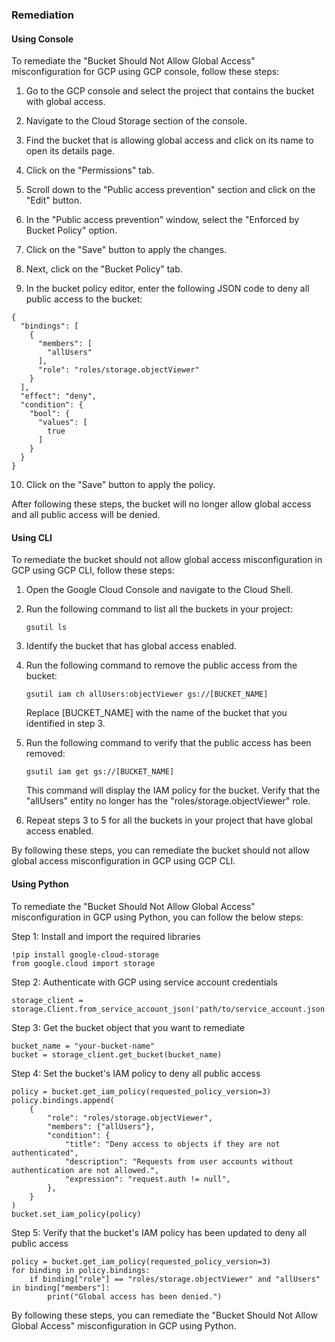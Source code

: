 ### Remediation

#### Using Console

To remediate the "Bucket Should Not Allow Global Access" misconfiguration for GCP using GCP console, follow these steps:

1. Go to the GCP console and select the project that contains the bucket with global access.

2. Navigate to the Cloud Storage section of the console.

3. Find the bucket that is allowing global access and click on its name to open its details page.

4. Click on the "Permissions" tab.

5. Scroll down to the "Public access prevention" section and click on the "Edit" button.

6. In the "Public access prevention" window, select the "Enforced by Bucket Policy" option.

7. Click on the "Save" button to apply the changes.

8. Next, click on the "Bucket Policy" tab.

9. In the bucket policy editor, enter the following JSON code to deny all public access to the bucket:

```
{
  "bindings": [
    {
      "members": [
        "allUsers"
      ],
      "role": "roles/storage.objectViewer"
    }
  ],
  "effect": "deny",
  "condition": {
    "bool": {
      "values": [
        true
      ]
    }
  }
}
```

10. Click on the "Save" button to apply the policy.

After following these steps, the bucket will no longer allow global access and all public access will be denied.

#### Using CLI

To remediate the bucket should not allow global access misconfiguration in GCP using GCP CLI, follow these steps:

1. Open the Google Cloud Console and navigate to the Cloud Shell.

2. Run the following command to list all the buckets in your project:

   ```
   gsutil ls
   ```

3. Identify the bucket that has global access enabled.

4. Run the following command to remove the public access from the bucket:

   ```
   gsutil iam ch allUsers:objectViewer gs://[BUCKET_NAME]
   ```

   Replace [BUCKET_NAME] with the name of the bucket that you identified in step 3.

5. Run the following command to verify that the public access has been removed:

   ```
   gsutil iam get gs://[BUCKET_NAME]
   ```

   This command will display the IAM policy for the bucket. Verify that the "allUsers" entity no longer has the "roles/storage.objectViewer" role.

6. Repeat steps 3 to 5 for all the buckets in your project that have global access enabled.

By following these steps, you can remediate the bucket should not allow global access misconfiguration in GCP using GCP CLI.

#### Using Python

To remediate the "Bucket Should Not Allow Global Access" misconfiguration in GCP using Python, you can follow the below steps:

Step 1: Install and import the required libraries
```
!pip install google-cloud-storage
from google.cloud import storage
```

Step 2: Authenticate with GCP using service account credentials
```
storage_client = storage.Client.from_service_account_json('path/to/service_account.json')
```

Step 3: Get the bucket object that you want to remediate
```
bucket_name = "your-bucket-name"
bucket = storage_client.get_bucket(bucket_name)
```

Step 4: Set the bucket's IAM policy to deny all public access
```
policy = bucket.get_iam_policy(requested_policy_version=3)
policy.bindings.append(
    {
        "role": "roles/storage.objectViewer",
        "members": {"allUsers"},
        "condition": {
            "title": "Deny access to objects if they are not authenticated",
            "description": "Requests from user accounts without authentication are not allowed.",
            "expression": "request.auth != null",
        },
    }
)
bucket.set_iam_policy(policy)
```

Step 5: Verify that the bucket's IAM policy has been updated to deny all public access
```
policy = bucket.get_iam_policy(requested_policy_version=3)
for binding in policy.bindings:
    if binding["role"] == "roles/storage.objectViewer" and "allUsers" in binding["members"]:
        print("Global access has been denied.")
```

By following these steps, you can remediate the "Bucket Should Not Allow Global Access" misconfiguration in GCP using Python.

